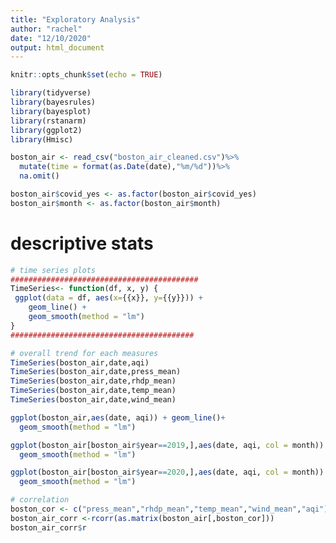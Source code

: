 ```yaml
---
title: "Exploratory Analysis"
author: "rachel"
date: "12/10/2020"
output: html_document
---
```


```r
knitr::opts_chunk$set(echo = TRUE)
```

```r
library(tidyverse)
library(bayesrules)
library(bayesplot)
library(rstanarm)
library(ggplot2)
library(Hmisc)
```


```r
boston_air <- read_csv("boston_air_cleaned.csv")%>%
  mutate(time = format(as.Date(date),"%m/%d"))%>%
  na.omit()

boston_air$covid_yes <- as.factor(boston_air$covid_yes)
boston_air$month <- as.factor(boston_air$month)

```

# descriptive stats
```r
# time series plots
##########################################
TimeSeries<- function(df, x, y) { 
 ggplot(data = df, aes(x={{x}}, y={{y}})) +
    geom_line() +
    geom_smooth(method = "lm")
}
#########################################

# overall trend for each measures 
TimeSeries(boston_air,date,aqi)
TimeSeries(boston_air,date,press_mean)
TimeSeries(boston_air,date,rhdp_mean)
TimeSeries(boston_air,date,temp_mean)
TimeSeries(boston_air,date,wind_mean)

ggplot(boston_air,aes(date, aqi)) + geom_line()+
  geom_smooth(method = "lm")

ggplot(boston_air[boston_air$year==2019,],aes(date, aqi, col = month)) + geom_line()+
  geom_smooth(method = "lm")

ggplot(boston_air[boston_air$year==2020,],aes(date, aqi, col = month)) + geom_line()+
  geom_smooth(method = "lm")

# correlation 
boston_cor <- c("press_mean","rhdp_mean","temp_mean","wind_mean","aqi")
boston_air_corr <-rcorr(as.matrix(boston_air[,boston_cor]))
boston_air_corr$r

                        
                      
                        
```

